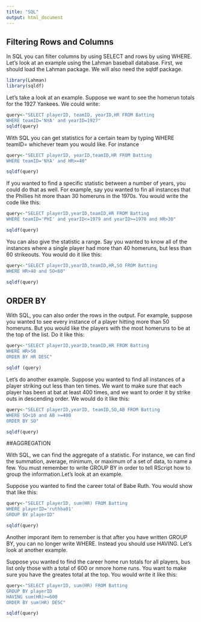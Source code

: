 ```yaml
---
title: "SQL"
output: html_document
---
```


## Filtering Rows and Columns 

In SQL you can filter columns by using SELECT and rows by using WHERE. Let's look at an example using the Lahman baseball database. First, we should load the Lahman package. We will also need the sqldf package.

```r
library(Lahman)
library(sqldf)
```

Let's take a look at an example. Suppose we want to see the homerun totals for the 1927 Yankees. We could write:

```r
query<-"SELECT playerID, teamID, yearID,HR FROM Batting
WHERE teamID='NYA' and yearID=1927"
sqldf(query)
```


With SQL you can get statistics for a certain team by typing WHERE teamID= whichever team you would like. For instance 

```r
query<-"SELECT playerID, yearID,teamID,HR FROM Batting
WHERE teamID='NYA' and HR>=40"

sqldf(query)
```

If you wanted to find a specific statistic between  a number of years, you could do that as well. For example, say you wanted to fin all instances that the Phillies hit more thaan 30 homeruns in the 1970s. You would write the code like this: 

```r
query<-"SELECT playerID,yearID,teamID,HR FROM Batting 
WHERE teamID='PHI' and yearID<=1979 and yearID>=1970 and HR>30"

sqldf(query)
```

You can also give the statistic a range. Say you wanted to know all of the instances where a single player had more than 40 homeruns, but less than 60 strikeouts. You would do it like this: 

```r
query<-"SELECT playerID,yearID,teamID,HR,SO FROM Batting 
WHERE HR>40 and SO<60"

sqldf(query)
```




## ORDER BY

With SQL, you can also order the rows in the output. For example, suppose you wanted to see every instance of a player hitting more than 50 homeruns. But you would like the players with the most homeruns to be at the top of the list. Do it like this: 

```r
query<-"SELECT playerID,yearID,teamID,HR FROM Batting
WHERE HR>50
ORDER BY HR DESC"

sqldf (query)
```

Let's do another example. Suppose you wanted to find all instances of a player striking out less than ten times. We want to make sure that each player has been at bat at least 400 times, and we want to order it by strike outs in descending order. We would do it like this: 

```r
query<-"SELECT playerID,yearID, teamID,SO,AB FROM Batting 
WHERE SO<10 and AB >=400
ORDER BY SO"

sqldf(query)
```



##AGGREGATION

With SQL, we can find the aggregate of a statistic. For instance, we can find the summation, average, minimum, or maximum of a set of data, to name a few. You must remember to write GROUP BY in order to tell RScript how to group the information.Let's look at an example. 

Suppose you wanted to find the career total of Babe Ruth.
You would show that like this:

```r
query<-"SELECT playerID, sum(HR) FROM Batting 
WHERE playerID='ruthba01' 
GROUP BY playerID"

sqldf(query)
```

Another imporant item to remember is that after you have written GROUP BY, you can no longer write WHERE. Instead you should use HAVING. Let's look at another example.

Suppose you wanted to find the career home run totals for all players, bus list only those with a total of 600 or nmore home runs. You want to make sure you have the greates total at the top. You would write it like this: 


```r
query<-"SELECT playerID, sum(HR) FROM Batting 
GROUP BY playerID
HAVING sum(HR)>=600
ORDER BY sum(HR) DESC"

sqldf(query)
```




